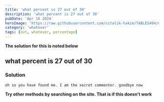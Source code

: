 ```yaml
---
title: 'what percent is 27 out of 30'
description: 'what percent is 27 out of 30'
pubDate: 'Apr 16 2024'
heroImage: 'https://raw.githubusercontent.com/vitalik-hakim/TABLES404/main/error_b/misc.png'
category: 'whatever'
tags: [out, whatever, percentage]
---
```


**The solution for this is noted below**

## what percent is 27 out of 30

### Solution

```whatever
oh so you have found me. I am the secret commenter. goodbye now
```

**Try other methods by searching on the site. That is if this doesn't work**
